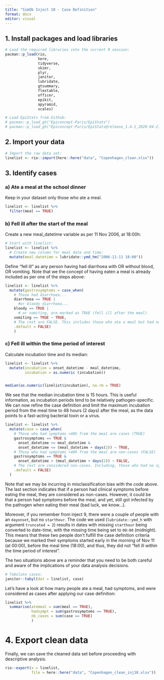 ```yaml
---
title: "SimOb Inject 10 - Case Definition"
format: docx
editor: visual
---
```


## 1. Install packages and load libraries

```r
# Load the required libraries into the current R session:
pacman::p_load(rio, 
               here, 
               tidyverse, 
               skimr,
               plyr,
               janitor,
               lubridate,
               gtsummary, 
               flextable,
               officer,
               epikit, 
               apyramid, 
               scales)

# Load EpiStats from Github:
# pacman::p_load_gh("Epiconcept-Paris/EpiStats")
# pacman::p_load_gh("Epiconcept-Paris/EpiStats@release_1.4-1_2020-04-21")
```

## 2. Import your data

```r
# Import the raw data set:
linelist <- rio::import(here::here("data", "Copenhagen_clean.xlsx"))
```

## 3. Identify cases

### a) Ate a meal at the school dinner

Keep in your dataset only those who ate a meal.

```r
linelist <- linelist %>% 
  filter(meal == TRUE)
```

### b) Fell ill after the start of the meal

Create a new meal_datetime variable as per 11 Nov 2006, at 18:00h:

```r
# Start with linelist:
linelist <- linelist %>% 
  # Create new column for meal date and time:
  mutate(meal_datetime = lubridate::ymd_hm("2006-11-11 18:00"))
```

Define "fell ill" as any person having had diarrhoea with OR without blood, OR vomiting. Note that we the concept of having eaten a meal is already included as per one of the steps above:

```r
linelist <- linelist %>% 
  mutate(gastrosymptoms = case_when(
    # Those had diarrhoea...
    diarrhoea == TRUE |
      #or bloody diarrhoea...
    bloody == TRUE |
      # or vomiting, are marked as TRUE (fell ill after the meal)
    vomiting == TRUE ~ TRUE,
    # The rest are FALSE. This includes those who ate a meal but had no symptoms (did not fell ill after the meal)
    .default = FALSE)
    )
```

### c) Fell ill within the time period of interest

Calculate incubation time and its median:

```r

linelist <- linelist %>% 
  mutate(incubation = onset_datetime - meal_datetime,
         incubation = as.numeric (incubation))


median(as.numeric(linelist$incubation), na.rm = TRUE)

```

We see that the median incubation time is 15 hours. This is useful information, as incubation periods tend to be relatively pathogen-specific. We can now refine the case definition and limit the maximum incubation period from the meal time to 48 hours (2 days) after the meal, as the data points to a fast-acting bacterial toxin or a virus.

```r

linelist <- linelist %>% 
  mutate(case = case_when(
    # Those who had symptoms <48h from the meal are cases (TRUE)
    gastrosymptoms == TRUE & 
      onset_datetime >= meal_datetime &
      onset_datetime <= (meal_datetime + days(2)) ~ TRUE,
    # Those who had symptoms >48h from the meal are non-cases (FALSE)
    gastrosymptoms == TRUE & 
      onset_datetime > (meal_datetime + days(2)) ~ FALSE,
    # The rest are considered non-cases. Including, those who had no symptoms at all, who have missing data on the onset_datetime variable, or who had symptoms before eating the meal 
    .default = FALSE)
  )
```

Note that we may be incurring in misclassification bias with the code above. The last section indicates that if a person had clinical symptoms before eating the meal, they are considered as non-cases. However, it could be that a person had symptoms before the meal, and yet, still got infected by the pathogen when eating their meal (bad luck, we know...).

Moreover, if you remember from inject 9, there were a couple of people with an `dayonset`, but no `starthour`. The code we used (`lubridate::ymd_h` with argument `truncated = 2`) results in dates with missing `starthour` being converted to date-time, with the missing time being set to `00:00` (midnight). This means that these two people don't fulfill the case definition criteria because we marked their symptoms started early in the morning of Nov 11 (at 00:00), before the meal time (18:00), and thus, they did not "fell ill within the time period of interest".

The two situations above are a reminder that you need to be both careful and aware of the implications of your data analysis decisions.

```r
# Tabulate cases:
janitor::tabyl(dat = linelist, case)
```

Let's have a look at how many people ate a meal, had symptoms, and were considered as cases after applying our case definition:

```r
linelist %>% 
  summarise(atemeal = sum(meal == TRUE),
            hadsympt = sum(gastrosymptoms == TRUE),
            nb_cases = sum(case == TRUE)
            )
```

# 4. Export clean data

Finally, we can save the cleaned data set before proceeding with descriptive analysis.

```r

rio::export(x = linelist, 
            file = here::here("data", "Copenhagen_clean_inj10.xlsx"))

```
